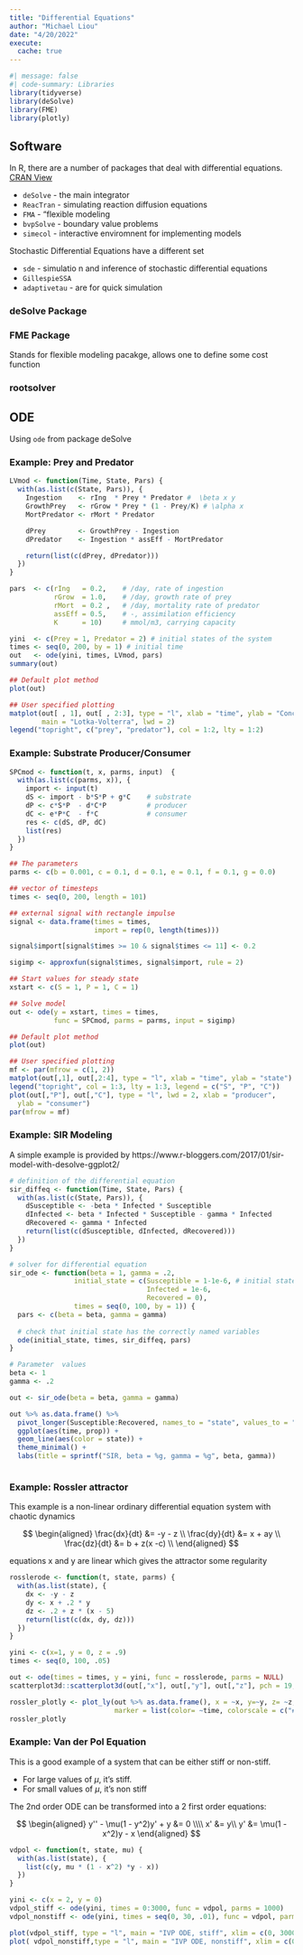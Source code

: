 ```yaml
---
title: "Differential Equations"
author: "Michael Liou"
date: "4/20/2022"
execute:
  cache: true
---
```


```r
#| message: false
#| code-summary: Libraries
library(tidyverse)
library(deSolve)
library(FME)
library(plotly)
```


## Software

In R, there are a number of packages that deal with differential equations. [CRAN View](https://cran.r-project.org/web/views/DifferentialEquations.html)

* `deSolve` - the main integrator
* `ReacTran` - simulating reaction diffusion equations
* `FMA` - "flexible modeling 
* `bvpSolve` - boundary value problems
* `simecol` - interactive enviromnent for implementing models

Stochastic Differential Equations have a different set

* `sde` - simulatio n and inference of stochastic differential equations
* `GillespieSSA`
* `adaptivetau` - are for quick simulation

### deSolve Package

### FME Package

Stands for flexible modeling pacakge, allows one to define some cost function

### rootsolver

## ODE

Using `ode` from package deSolve

### Example: Prey and Predator

```r
LVmod <- function(Time, State, Pars) {
  with(as.list(c(State, Pars)), {
    Ingestion    <- rIng  * Prey * Predator #  \beta x y
    GrowthPrey   <- rGrow * Prey * (1 - Prey/K) # \alpha x
    MortPredator <- rMort * Predator

    dPrey        <- GrowthPrey - Ingestion
    dPredator    <- Ingestion * assEff - MortPredator

    return(list(c(dPrey, dPredator)))
  })
}

pars  <- c(rIng   = 0.2,    # /day, rate of ingestion
           rGrow  = 1.0,    # /day, growth rate of prey
           rMort  = 0.2 ,   # /day, mortality rate of predator
           assEff = 0.5,    # -, assimilation efficiency
           K      = 10)     # mmol/m3, carrying capacity

yini  <- c(Prey = 1, Predator = 2) # initial states of the system
times <- seq(0, 200, by = 1) # initial time
out   <- ode(yini, times, LVmod, pars)
summary(out)
```


```r
## Default plot method
plot(out)
```


```r
## User specified plotting
matplot(out[ , 1], out[ , 2:3], type = "l", xlab = "time", ylab = "Conc",
        main = "Lotka-Volterra", lwd = 2)
legend("topright", c("prey", "predator"), col = 1:2, lty = 1:2)
```

### Example: Substrate Producer/Consumer

```r
SPCmod <- function(t, x, parms, input)  {
  with(as.list(c(parms, x)), {
    import <- input(t)
    dS <- import - b*S*P + g*C    # substrate
    dP <- c*S*P  - d*C*P          # producer
    dC <- e*P*C  - f*C            # consumer
    res <- c(dS, dP, dC)
    list(res)
  })
}

## The parameters 
parms <- c(b = 0.001, c = 0.1, d = 0.1, e = 0.1, f = 0.1, g = 0.0)

## vector of timesteps
times <- seq(0, 200, length = 101)

## external signal with rectangle impulse
signal <- data.frame(times = times,
                     import = rep(0, length(times)))

signal$import[signal$times >= 10 & signal$times <= 11] <- 0.2

sigimp <- approxfun(signal$times, signal$import, rule = 2)

## Start values for steady state
xstart <- c(S = 1, P = 1, C = 1)

## Solve model
out <- ode(y = xstart, times = times,
           func = SPCmod, parms = parms, input = sigimp)

## Default plot method
plot(out)

## User specified plotting
mf <- par(mfrow = c(1, 2))
matplot(out[,1], out[,2:4], type = "l", xlab = "time", ylab = "state")
legend("topright", col = 1:3, lty = 1:3, legend = c("S", "P", "C"))
plot(out[,"P"], out[,"C"], type = "l", lwd = 2, xlab = "producer",
  ylab = "consumer")
par(mfrow = mf)
```


### Example:  SIR Modeling

A simple example is provided by https://www.r-bloggers.com/2017/01/sir-model-with-desolve-ggplot2/


```r
# definition of the differential equation
sir_diffeq <- function(Time, State, Pars) {
  with(as.list(c(State, Pars)), {
    dSusceptible <- -beta * Infected * Susceptible
    dInfected <- beta * Infected * Susceptible - gamma * Infected
    dRecovered <- gamma * Infected
    return(list(c(dSusceptible, dInfected, dRecovered)))
  })
}

# solver for differential equation
sir_ode <- function(beta = 1, gamma = .2,
                initial_state = c(Susceptible = 1-1e-6, # initial state defined
                                  Infected = 1e-6,
                                  Recovered = 0),
                times = seq(0, 100, by = 1)) {
  pars <- c(beta = beta, gamma = gamma)
  
  # check that initial state has the correctly named variables
  ode(initial_state, times, sir_diffeq, pars)
}
```


```r
# Parameter  values
beta <- 1
gamma <- .2

out <- sir_ode(beta = beta, gamma = gamma)

out %>% as.data.frame() %>%
  pivot_longer(Susceptible:Recovered, names_to = "state", values_to = "prop") %>% 
  ggplot(aes(time, prop)) + 
  geom_line(aes(color = state)) +
  theme_minimal() + 
  labs(title = sprintf("SIR, beta = %g, gamma = %g", beta, gamma))
```
```r

```


### Example: Rossler attractor

This example is a non-linear ordinary differential equation system with chaotic dynamics

$$
\begin{aligned}
\frac{dx}{dt} &= -y - z \\
\frac{dy}{dt} &= x + ay \\
\frac{dz}{dt} &= b + z(x -c) \\
\end{aligned}
$$

equations x and y are linear which gives the attractor some regularity

```r
rosslerode <- function(t, state, parms) {
  with(as.list(state), {
    dx <- -y - z
    dy <- x + .2 * y
    dz <- .2 + z * (x - 5)
    return(list(c(dx, dy, dz)))
  })
}

yini <- c(x=1, y = 0, z = .9)
times <- seq(0, 100, .05)

out <- ode(times = times, y = yini, func = rosslerode, parms = NULL)
scatterplot3d::scatterplot3d(out[,"x"], out[,"y"], out[,"z"], pch = 19, cex.symbols = .5)
```


```r
rossler_plotly <- plot_ly(out %>% as.data.frame(), x = ~x, y=~y, z= ~z,
                          marker = list(color= ~time, colorscale = c("#FFFFFF", "#683531")))
rossler_plotly
```


### Example: Van der Pol Equation

This is a good example of a system that can be either stiff or non-stiff.

- For large values of $\mu$, it's stiff.
- For small values of $\mu$, it's non stiff

The 2nd order ODE can be transformed into a 2 first order equations:

$$
\begin{aligned}
y'' - \mu(1 - y^2)y' + y &= 0 \\\\
x' &= y\\
y' &= \mu(1 - x^2)y - x
\end{aligned}
$$

```r
vdpol <- function(t, state, mu) {
  with(as.list(state), {
    list(c(y, mu * (1 - x^2) *y - x))
  })
}

yini <- c(x = 2, y = 0)
vdpol_stiff <- ode(yini, times = 0:3000, func = vdpol, parms = 1000)
vdpol_nonstiff <- ode(yini, times = seq(0, 30, .01), func = vdpol, parms = 1)

plot(vdpol_stiff, type = "l", main = "IVP ODE, stiff", xlim = c(0, 3000), which = "x")
plot( vdpol_nonstiff,type = "l", main = "IVP ODE, nonstiff", xlim = c(0, 30), which = "x")
```




